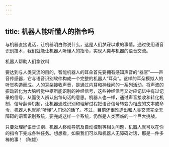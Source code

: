 ```yaml
---
---
---
```

title: 机器人能听懂人的指令吗
---




与机器直接说话，让机器明白你说什么，这是人们梦寐以求的事情。通过使用语音识别技术，我们就能让机器人听懂人的指令，实现人类与机器的语音交流。

机器人帮助人们拿饮料



要达到与人类交流的目的，智能机器人的耳朵首先要拥有感知声音的“器官”——声音传感器，它与语音识别软件构成一个完整的机器人“耳朵”。这样的耳朵模拟人的听觉构造而成。人的耳朵接收声音，是通过内耳和神经间的一系列活动，将声波的振动转化为大脑听觉中枢所能识别的神经信号，这些神经信号又对应记忆中有过记录的信号，从而使人辨认出每句话的意思。机器人也一样，通过声音接收和转化机制、信号翻译机制，让机器通过识别和理解过程把语音信号转变为相应的文本或命令，机器人也就能“听懂”人们说的话了。不过，目前还很难造出和人类交流完全无障碍的语音识别系统，要完成这样一个系统，仍然是人类面临的一个巨大挑战。

只要处理好语音识别、机器人移动导航及自动控制等相关问题，机器人就可以在你的指令下完成各种任务。想想看，如果我们可以和机器人无障碍对话，那是一件多棒的事！（陈雄）